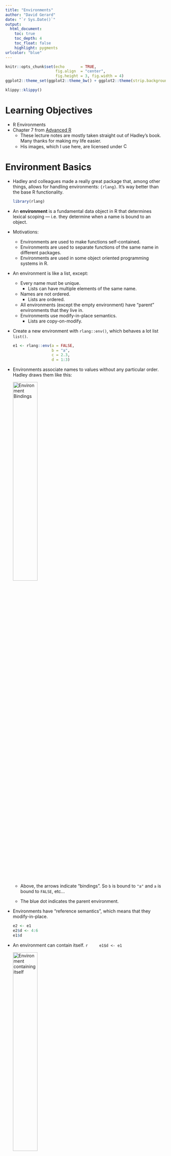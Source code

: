 ```yaml
---
title: "Environments"
author: "David Gerard"
date: "`r Sys.Date()`"
output:  
  html_document:
    toc: true
    toc_depth: 4
    toc_float: false
    highlight: pygments
urlcolor: "blue"
---
```


```r
knitr::opts_chunk$set(echo       = TRUE, 
                      fig.align  = "center",
                      fig.height = 3, fig.width = 4)
ggplot2::theme_set(ggplot2::theme_bw() + ggplot2::theme(strip.background = ggplot2::element_rect(fill = "white")))
```

```r
klippy::klippy()
```

# Learning Objectives

- R Environments
- Chapter 7 from [Advanced R](https://adv-r.hadley.nz/)
    - These lecture notes are mostly taken straight out of Hadley's book. Many thanks for making my life easier.
    - His images, which I use here, are licensed under <a rel="license" href="http://creativecommons.org/licenses/by-nc-sa/4.0/"><img alt="Creative Commons License" style="border-width:0" height="15" src="https://i.creativecommons.org/l/by-nc-sa/4.0/88x31.png"/></a>

# Environment Basics

- Hadley and colleagues made a really great package that, among other things, allows for handling environments: `{rlang}`. It's way better than the base R functionality.

    ```r
    library(rlang)
    ```

- An **environment** is a fundamental data object in R that determines lexical scoping --- i.e. they determine when a name is bound to an object.

- Motivations:
    - Environments are used to make functions self-contained.
    - Environments are used to separate functions of the same name in different packages.
    - Environments are used in some object oriented programming systems in R.

- An environment is like a list, except:
    - Every name must be unique.
        - Lists can have multiple elements of the same name.
    - Names are not ordered.
        - Lists are ordered.
    - All environments (except the empty environment) have "parent" environments that they live in.
    - Environments use modify-in-place semantics.
        - Lists are copy-on-modify.
    
- Create a new environment with `rlang::env()`, which behaves a lot list `list()`.

    ```r
    e1 <- rlang::env(a = FALSE,
                     b = "a",
                     c = 2.3,
                     d = 1:3)
    ```

- Environments associate names to values without any particular order. Hadley draws them like this:

    <img src="./04_figs_env/bindings.png" alt="Environment Bindings" width="40%"/>
    
    - Above, the arrows indicate "bindings". So `b` is bound to `"a"` and `a` is bound to `FALSE`, etc...
    
    - The blue dot indicates the parent environment.
    
- Environments have "reference semantics", which means that they modify-in-place.

    ```r
    e2 <- e1
    e2$d <- 4:6
    e1$d
    ```

- An environment can contain itself.
    ```r
    e1$d <- e1
    ```

    <img src="./04_figs_env/loop.png" alt="Environment containing itself" width="40%"/>

- Printing an environment just shows its address in memory.
    ```r
    e1
    ```

- To print the objects of an environment, use `rlang::env_print()`.

    ```r
    rlang::env_print(e1)
    ```

- Use `rlang::env_names()` to get a character vector with names.

    ```r
    rlang::env_names(e1)
    ```

- The current environment is the environment in which the code is currently being executed (where R looks for names). Use `rlang::current_env()` to get the current environment.

    ```r
    ce <- rlang::current_env()
    typeof(ce)
    ```

- The global environment is the environment where you interactively use R. You can access it with `rlang::global_env()`

    ```r
    gl <- rlang::global_env()
    typeof(gl)
    env_print(gl)
    ```
    
- We can see that the current environment is the global environment with `identical()`

    ```r
    identical(gl, ce)
    ```

- You should not use `==`. This is since `==` is expecting to be used on a vector, and an environment is not a vector.

# Parents

- Every environment has a **parent**. If a name is not found in the current environment then it is searched for in the parent. This is how lexical scoping operates in R.

- `rlang::env()` actually creates a **child** environment. You can either supply the parent or it assumes the parent is the current environment.

    ```r
    e2a <- env(d = 4, e = 5)
    e2b <- env(e2a, a = 1, b = 2, c = 3)
    ```

    <img src="./04_figs_env/parents.png" alt="parent environments" width="40%"/>
    
- In the above diagram, the pale blue dot represents a pointer to the parent. The left box is the child and the right box is the parent.

- `rlang::env_parent()` gives you the parent.
    ```r
    env_parent(e2b)
    e2a
    env_parent(e2a)
    ```
    
- Every environment has as an ancestor the empty environment, which has no parent. You can access it with `rlang::empty_env()`
    ```r
    em <- empty_env()
    rlang::env_print(em)
    rlang::env_parents(em)
    ```
    
- We can make children of the empty environment with `rlang::env()` by including the empty environment as the first argument.
    ```r
    e2c <- env(empty_env(), d = 4, e = 5)
    e2d <- env(e2c, a = 1, b = 2, c = 3)
    ```

    <img src="./04_figs_env/parents-empty.png" alt="parent environment is now empty" width="40%"/>

- Your global environment has the empty environment as the progentor.
    ```r
    rlang::env_parents(rlang::global_env())
    ```
    
- The ancestors of the global environment are all of the attached packages that ultimately terminate in the empty environment. So `env_parents()` will stop at the global environment by default.

    ```r
    et <- rlang::env(x = 1:3)
    rlang::env_parents(et)
    rlang::env_parents(et, last = rlang::empty_env())
    ```

# Working with Objects in an Environment

- Regular assignment `<-` creates a variable in the current environment.

- Super assignment `<<-` modifies an existing variable found in the parent environment. If no such variable exists, it creates one in the global environment.

    ```r
    x <- 0
    f <- function() {
      x <<- 1
    }
    f()
    x
    ```
    
- Most of the time, it is not a good idea to use super assignment. Global variables are vary dangerous. We'll talk about one good application of them in Chapter 10.

- Get and set values from an environment the same way as from a list.

    ```r
    e3 <- env(x = 1, y = 2)
    e3$x
    e3[["x"]]
    ```

- Because environments are unordered, integer subsetting does not work
    ```r
    e3[[1]]
    ```

- Because environments are not vectors, you cannot use sing brackets `[]`, so you cannot get more than one element.
    ```r
    e3["x"]
    e3[c("x", "y")]
    ```

- You get `NULL` if a variable is not in an environment, just like a list:
    ```r
    e3$z
    ```

- Test if an environment has a binding with `rlang::env_has()`
    ```r
    rlang::env_has(e3, "x")
    rlang::env_has(e3, "z")
    ```
    
    
- Unlike a list, you do not remove elements by assigning them to `NULL`, because the name refers to `NULL`.

    ```r
    e3$a <- 10
    e3$a <- NULL
    e3$a
    rlang::env_has(e3, "a")
    ```
    
- Use `rlang::env_unbind()` to remove an object.

    ```r
    rlang::env_unbind(e3, "a")
    rlang::env_has(e3, "a")
    ```

# Hadley's Advanced R Exercises

1. Create an environment as illustrated by this picture.

    <img src="./04_figs_env/recursive-1.png" alt="recursive" width="20%"/>

    ```r
    loop <- rlang::env()
    loop$loop <- loop
    identical(loop$loop, loop)
    ```

2. Create a pair of environments as illustrated by this picture.

    <img src="./04_figs_env/recursive-2.png" alt="recursive" width="35%"/>
    
    ```r
    loop <- rlang::env()
    dedoop <- rlang::env()
    dedoop$loop <- loop
    loop$dedoop <- dedoop
    identical(dedoop, loop$dedoop)
    identical(loop, dedoop$loop)
    ```
    
# Loop through environments

- Sometimes, you want to look through all of the ancestor environments to find an object, or for exploration. Here is an example where we count how many objects are in each ancestral environment.

    ```r
    count_env <- function(base_env = rlang::caller_env(), 
                          end_env = rlang::empty_env()) {
      nenv <- length(rlang::env_parents(env = base_env, last = end_env))
      obj_num <- rep(NA_real_, length.out = nenv)
      env <- base_env
      for(i in seq_len(nenv)) {
        obj_num[[i]] <- length(env)
        names(obj_num)[[i]] <- rlang::env_name(env)
        env <- rlang::env_parent(env)
      }
      return(obj_num)
    }
    count_env()
    ```

- The caller environment is the environment of the function that called the current function. See below.
    
# Special Environments

- Most environments are created by R, not by you.

- The most important ones are:

    - **Global Environment**: Environment that you, the user, interact with during an interactive session.
    
    - **Package Environment**: External interface for a package. When you, the user, uses a function, it looks for it in the package environment.
    
    - **Namespace Environment**: Internal interface for apackage. When the package searches for a function within the same package, it looks for it in the namespace environment.
    
    - **Imports Environment**: Functions used by the package. When the package searches for a function from another package, it looks for it in the imports environment.
    
    - **Function Environment** (aka enclosing environment): Environment where function was created and where it has access to objects. For a function from a package, this is the namespace environment. For a function you create during an interactive session, this is the global environment.
    
    - **Binding Environment** of a function: Environment where the name of a function is bound to the function. May or may not be the same as the function environment.
    
    - **Execution Environment**: Each time a function is called, a new temporary environment is created to host execution. This is to that function calls always have a "fresh start"
    
    - **Caller environment**: The environment in which the function was called.

## Package environments.

- Each package attached by `library()` creates a package environment that becomes an ancestor of the global environment. They are parents in the order that you attached them.

    <img src="./04_figs_env/search-path.png" alt="recursive" width="70%"/>

- This order is called the **search path** because variable names are searched in that order. You can see the search path with `rlang::search_envs()`.

    ```r
    rlang::search_envs()
    ```
    
- So if I try to evaluate a variable/function name, then it will first search for it in the global environment, then in the `{rlang}` package environment, then in the `{stats}` package environment, etc...

- Attaching a new package with `library()` makes that package the immediate parent of the global environment.
    ```r
    library(d)
    ```
    
    <img src="./04_figs_env/search-path-2.png" alt="recursive" width="70%"/>

## Function Environment

- The **function environment** is the environment where the function has access to all objects in that environment and its parent environments. This is the current environment when the function is created, **not** when the function is called.

- You can see the function environment via `rlang::fn_env()`

- The function environment may or may not be a new environment. E.g. most of the functions you write use the global environment as the function environment.    
    ```r
    x <- 5
    fn <- function() {
      sum(1:x)
    }
    rlang::fn_env(fn)
    ```
    
- Above, since the function environment is the global environment, `fn()` has access to `x` (which is in the global environment) and to `sum()` (which is in the namespace:base environment).

- Most functions in a package have the namespace environment (see below) as the function environment.

    ```r
    rlang::fn_env(base::sum)
    rlang::fn_env(stats::lm)
    rlang::fn_env(rlang::fn_env)
    ```

- The function environment may or may not be different from the environment where the name is bound to the function. That space is called the **binding environment** of the function.

- In many cases, the function environment is the same as the binding environment. Below, the name `f` in the global environment is bound to the function (arrow moving from f to the yellow object), so the binding environment is the global environment. Also below, the function is bound to the global environment (arrow moving from the black dot to the global environment), so the global environment has the objects that the function has access to, so the function environment is also the global environment.

    <img src="./04_figs_env/binding.png" alt="recursive" width="40%"/>

- Below, the name `g` in the `e` environment was created in the global environment. So the function environment is the global environment. But the name `g` is in the `e` environment, so the binding environment is `e`.

    ```r
    e <- rlang::env()
    e$g <- function() 1
    ```

    <img src="./04_figs_env/binding-2.png" alt="recursive" width="40%"/>

- **Exercise**: Does `g()` still have access to all of the objects in the global environment?

    ```block
    Yes. The global environment is the function environment of `g()`.
    ```
    ```r
    x <- 5 ## in global
    e$g <- function() x + 1 ## binding environment is `e`, but function environment is `g()`.
    e$g()
    ```


## Namespaces

- The **package environment** is the external interface for a package. It contains the exported functions of a package.

- The **namespace environment** of a package is the internal interface for a package. Functions in the package will search for its objects in the namespace environment.

- This is what allows us to modify (rather foolishly) `var()` but still allow `sd()` to work properly.

    ```r
    sd
    ```
    
    ```r
    x <- rnorm(10)
    sd(x)
    var <- function(x) 0
    var(x)
    sd(x)
    ```

- The namespace environment acts as the function environment for all functions in a package.

- An exported function has a binding both in the namespace environment and the package environment.

    <img src="./04_figs_env/namespace-bind.png" alt="namespace vs packge environments" width="40%"/>

- An internal function only has a binding the namespace environment.

- The parent of a namespace environment is an **imports** environment that contains bindings of all functions used by the package.

- The parent of the imports environment is the base namespace, where all base functions are located (this is why you don't need to import `sum()` or use `base::sum()` in your package code).

- The parent of the base namespace is the global environment.

    ```r
    library(rlang)
    env_parents(fn_env(stats::var))
    env_parents(fn_env(rlang::fn_env))
    ```

    <img src="./04_figs_env/namespace-env.png" alt="ancestors of namespace environment" width="40%"/>
    
- Below, let the yellow object be the `sd()` function defined in the package `{stats}`. Then whenever another function in `{stats}` uses `sd()` it finds it in the `namespace:stats` environment. Right now, the `package:stats` environment also points to that function, so when the user uses `sd()` they can use the version created by the `{stats}` authors. However, if we change the definition of `sd()`, we only change the binding in the `package:stats` environment, not in the `namespace:stats` environment. This means that `{stats}` functions will work even if we change the binding.

    <img src="./04_figs_env/namespace.png" alt="namespace and package" width="40%"/>

## Execution Environments

- Each time a function is called, a new environment is created to host execution. This is called the **execution environment**.

- This is why `a` is not saved between calls:
    ```r
    fn <- function() {
      if (!env_has(current_env(), "a")) {
        a <- 1
      } else {
        a <- a + 1
      }
      return(a)
    }
    fn()
    fn()
    ```

- The execution environment is always the child of the function environment.

- Consider this function

    ```r
    h <- function(x) {
      # 1.
      a <- 2 # 2.
      x + a
    }
    y <- h(1) # 3.
    ```

- The yellow object is the `h()` function. The name `h` is in the global environment (bottom right). The execution environment is the top left. `x` binds to 1. Then `a` is defined, it binds to `2`. When the function completes, it returns `3` and so `y` binds to `3` in the global environment. The execution environment is garbage collected.

    <img src="./04_figs_env/execution.png" alt="execution environment" width="40%"/>

- It is possible to explicitly return the execution environment so that it is not garbage collected. But this is rarely done.

    ```r
    h2 <- function(x) {
      a <- x * 2
      rlang::current_env()
    }
    e <- h2(x = 10)
    rlang::env_print(e)
    ```
    
- More frequently, the execution environment is maintained because it is a function environment of a returned function.

    ```r
    plus <- function(x) {
      function(y) x + y
    }
    
    plus_one <- plus(1)
    plus_one
    ```
    
    <img src="./04_figs_env/closure.png" alt="execution environment is function environment" width="40%"/>

- Above figure: the global environment is the bottom box. The execution environment is the top box. The plus function is the right yellow object. Its function environment and binding environment is the global environment. When `plus()` is called with `x = 1`, it creates the execution environment where `x` is bound to `1`. When `plus_one()` is defined, its function environment is the execution environment (since that is where it was created), but its binding environment is the global environment (where the name is bound). Note that the parent environment of the `plus()`'s execution environment is the global environment.

    ```r
    rlang::fn_env(plus_one)
    rlang::env_parent(rlang::fn_env(plus_one))
    ```

- When we call `plus_one()`, its execution environment will have the execution environment of `plus()` as its parent.

    ```r
    x <- 20
    plus_one(2)
    ```

    <img src="./04_figs_env/closure-call.png" alt="execution environment of plus_one()" width="40%"/>

- When we call `plus_one()` with `y` bound to 2 (execution environment top left), when it tries to find `x` it first searches in `r `rlang::fn_env(plus_one)` (execution environment top right) before going to the global environment (bottom).

- **Exercise** (Advanced R): Draw a diagram that shows the function environments of this function, along with all bindings for the given execution.

    ```r
    f1 <- function(x1) {
      f2 <- function(x2) {
        f3 <- function(x3) {
          x1 + x2 + x3
        }
        f3(3)
      }
      f2(2)
    }
    f1(1)
    ```

    ```block
    <img src="./04_figs_env/environment_exercise.png" alt="nested function environments" width="20%"/>
    
    `f1()`'s function and binding environments are the global environment.
    
    `f2()`'s function and binding environments are the execution environment of `f1()`. This is also where `x1` is bound to `1`.
    
    `f3()`'s function and binding environments are the execution environment of `f2()`. This is also where `x2` is bound to `2`.
    
    `f3()`'s execution environment is where `x3` is bound to `3`.
    ```
    
## Caller Environment

- Recall, the **function environment** is the environment in which the function was created.

- The **caller environment** is the environment in which the function was called (aka "used")

- You can get this environment inside a function via `rlang::caller_env()`.

    ```r
    fn1 <- function(x) {
      fn2 <- function(y) {
        rlang::caller_env()
      }
      e0 <- rlang::current_env() ## The execution environment of fn1()
      e1 <- fn2() ## The caller environment of fn2()
      e2 <- rlang::caller_env() ## The caller environment of fn1()
      return(list(e0, e1, e2))
    }
    fn1()
    ```

    
# Applications

## Numeric Derivatives

- `stats::numericDeriv()` numerically evaluates the gradient of an expression at some value. It assumes that the evaluation occurs within some environment you provide.

- Let's calculate the gradient of $x^y$ evaluated at $x = 3$.
    ```r
    myenv <- rlang::env(x = 3, y = 2)
    numericDeriv(expr = rlang::expr(x ^ y), theta = "x", rho = myenv)
    ```

- From calculus, we know that the derivative of $x^2$ is $2x$, and so the gradient evaluated at $x = 3$ should be $2\times 3 = 6$.

- `rlang::expr()` is discussed in Chapter 19. Basically, it captures an expression without evaluating it. This is called "quoting". We can then evaluate that expression with `eval()`. 
    ```r
    rlang::expr(x^2) 
    rlang::expr(x^2) |> eval(envir = myenv)
    rlang::expr(sum(c(1, 2, 3)))
    rlang::expr(sum(c(1, 2, 3))) |> eval(envir = rlang::global_env())
    ```

## Managing State

- An R package cannot alter the global environment. 

- Objects in packages are locked, so cannot be changed.

- Say you want to keep track of whether or not a function was run (e.g. to write a message on first use). I have done this to (i) say that a function is defunct or (ii) list out special licenses that cover a method.

- One way you could keep track of this is to use super assign in a function that will change the value of a logical in the package environment.

    ```r
    ran_fun <- FALSE ## Global variable
    fun <- function() {
      if (!ran_fun) {
        message("Here is a message")
        ran_fun <<- FALSE ## this alters package environment
      }
    }
    fun()
    fun()
    ```

- What I think is better is having an environment specific to messages, that way you have to worry less about global variables.

    ```r
    menv <- rlang::env(ran_fun = FALSE)
    fun <- function() {
      if (!menv$ran_fun) {
        message("Here is a message")
        menv$ran_fun <- TRUE
      }
    }
    fun()
    fun()
    ```
    
- This functionality is very popular, so `{rlang}` has a function dedicated to it.

    ```r
    fun <- function() {
      rlang::warn("Here is a message", .frequency = "once", .frequency_id = "ran_fun")
    }
    fun()
    fun()
    ```
    
# R6 Objects

- We will not cover R6 objects, but they use environments to do modify-by-reference instead of copy-on-modify semantics. This makes them fast.

# Hashing

- Hashing is a quick way to select an object from a bunch of possible objects. You use a hash key to select a hash value.

- Hashing in R was done through the `{hash}` package using environments.

- Hashing is way quicker than using a list or a vector.

- In the below example, using hashing is about 1000 times faster than using native R vectors.

    ```r
    library(hash)
    words <- read.table("https://data-science-master.github.io/lectures/data/words.txt",
                        header = TRUE, 
                        na.strings = "")
    h <- hash(keys = words$word, values = seq_along(words$word))
    l <- seq_along(words$word)
    names(l) <- words$word
    
    bench::mark(
      h$MOTIVITIES,
      l[["MOTIVITIES"]],
    ) |>
      dplyr::select(expression:result) |>
      knitr::kable()
    ```
    
- Though, for this lookup to be worthwhile, you would need to be doing lookups millions of times a second.

# New Functions

- `rlang::env()`: Create a new child environment.
- `rlang::env_print()`: Print an environment's bindings.
- `rlang::env_names()`: Print names in an environment.
- `rlang::env_parent()`: Print the parent of an environment.
- `rlang::env_has()`: Test if an environment has a binding.
- `rlang::current_env()`: Access current environment.
- `rlang::env_bind()`: Add objects to an environment.
- `rlang::env_unbind()`: Remove objects from an environment.
- `rlang::global_env()`: Access global environment.
- `rlang::empty_env()`: Access the empty environment.
- `rlang::fn_env()`: Access the function environment.
- `rlang::caller_env()`: Access the caller environment.
- `rlang::search_envs()`: Show the search path.
- `identical()`: Check if two objects are exactly equal.
